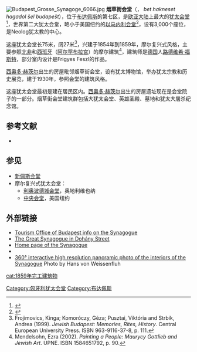 {{Infobox religious building
|building_name=烟草街会堂
|image=Synagogue-Budapest.jpg
|caption=烟草街会堂
|location=匈牙利布达佩斯
|geo={{coord|47|29|45|N|19|03|39|E|display=inline,title|region:HU-BU_type:landmark}}
|religious_affiliation=[[犹太教|犹太教]]
|rite = 
|district=
|status=犹太会堂
|leadership=
|website=
|architecture_type=
|architecture_style=摩尔复兴式
|facade_direction=SWbS
|year started=1854 
|year_completed=1859
|consecration_year=1859
|construction_cost=
|architect=路德维希·福斯特
|capacity=2,964
|length=75 metres
|width=27米
|width_nave=12米
|height_max=43.6米 
|materials=
}}
{{commons category|Great Synagogue in Dohány Street}}
[[File:Budapest_Grosse_Synagoge_6066.jpg|thumb]]
'''烟草街会堂'''（{{lang-hu|Dohány utcai Zsinagóga''/''Nagy Zsinagóga}}，{{lang-he|בית הכנסת הגדול של בודפשט}} ''bet hakneset hagadol šel budapešt''），位于[[布达佩斯|布达佩斯]]的第七区，是[[欧亚大陆|欧亚大陆]]上最大的[[犹太会堂|犹太会堂]]<ref>{{cite web|title=Out of Darkness, New Life|publisher=''The New York Times''|url=http://travel.nytimes.com/2007/12/30/travel/30dayout.html?scp=1&sq=largest+synagogue+in+Europe&st=nyt|accessdate=2008-03-12|archive-date=2011-05-20|archive-url=https://web.archive.org/web/20110520043319/http://travel.nytimes.com/2007/12/30/travel/30dayout.html?scp=1&sq=largest+synagogue+in+Europe&st=nyt|dead-url=no}}</ref>，世界第二大犹太会堂，略小于美国纽约的[[以马内利会堂|以马内利会堂]]<ref>{{cite web|title=Dohány Synagogue|publisher=The New York Times|url=http://travel.nytimes.com/travel/guides/europe/hungary/budapest/attraction-detail.html?vid=1154654609706&inline=nyt-classifier|accessdate=2008-05-15}}</ref>，设有3,000个座位，是Neolog犹太教的中心。

这座犹太会堂长75米，阔27米<ref>Frojimovics, Kinga; Komoróczy, Géza; Pusztai, Viktória and  Strbik, Andrea (1999). ''Jewish Budapest: Memories, Rites, History''. Central European University Press. ISBN 963-9116-37-8, p. 111.</ref>，兴建于1854年到1859年，摩尔复兴式风格，主要参照[[北非|北非]]和[[西班牙|西班牙]]（[[阿尔罕布拉宫|阿尔罕布拉宫]]）的摩尔建筑<ref>Mendelsohn, Ezra (2002). ''Painting a People: Maurycy Gottlieb and Jewish Art''. UPNE. ISBN  1584651792, p. 90.</ref>，建筑师是[[德国|德国]]人[[路德维希·福斯特|路德维希·福斯特]]，部分室内设计是Frigyes Feszl的作品。

[[西奥多·赫茨尔|西奥多·赫茨尔]]出生的房屋毗邻烟草街会堂，设有犹太博物馆，举办犹太宗教和历史展览，建于1930年，参照会堂的建筑风格。

这座犹太会堂最初是建在居民区内。[[西奥多·赫茨尔|西奥多·赫茨尔]]出生的房屋遗址现在是会堂院子的一部分。烟草街会堂建筑群包括大犹太会堂、英雄圣殿、墓地和犹太大屠杀纪念馆。

== 参考文献 ==
{{reflist|2}}
* {{cite journal |last=Kalmar |first=Ivan Davidson |year=2001 |month= |title=Moorish Style: Orientalism, the Jews, and Synagogue Architecture |journal=Jewish Social Studies History Culture and Society |volume=7 |issue=3 |pages=68 |id= |url=http://www.library.utoronto.ca/moorish/publications/moorish.style.pdf |accessdate=2008-03-19 |quote= |language=en |publisher= |doi=10.2979/JSS.2001.7.3.68 |format=PDF |deadurl=yes |archiveurl=https://web.archive.org/web/20080408223926/http://www.library.utoronto.ca/moorish/publications/moorish.style.pdf |archivedate=2008-04-08 }}

== 参见 ==
* [[新佩斯会堂|新佩斯会堂]]
* 摩尔复兴式犹太会堂：
** [[利奥波德城会堂|利奥波德城会堂]]，奥地利维也纳
** [[中央会堂|中央会堂]]，美国纽约

== 外部链接 ==
* [http://www.ticket.info.hu/index.php?module=staticpage&id=54 Tourism Office of Budapest info on the Synagogue] {{Wayback|url=http://www.ticket.info.hu/index.php?module=staticpage&id=54 |date=20110930233101 }}
* [http://www.bh.org.il/Communities/Synagogue/budapest.asp The Great Synagogue in Dohány Street] {{Wayback|url=http://www.bh.org.il/Communities/Synagogue/budapest.asp |date=20090419080116 }}
* [https://web.archive.org/web/20111118141512/http://synagogue.uw.hu/  Home page of the Synagogue]
* {{JewishEncyclopedia |article=Budapest |url=http://www.jewishencyclopedia.com/view.jsp?artid=1561&letter=B |author=Gotthard Deutsch, Alexander Büchler}}
* [http://www.hvweb.net/budapest/great-synagogue/ 360° interactive high resolution panoramic photo of the interiors of the Synagogue] {{Wayback|url=http://www.hvweb.net/budapest/great-synagogue/ |date=20081103051924 }} Photo by Hans von Weissenfluh

{{normdaten}}
[[cat:1859年完工建筑物|cat:1859年完工建筑物]]
[[Category:匈牙利犹太会堂|Category:匈牙利犹太会堂]]
[[Category:布达佩斯|Category:布达佩斯]]